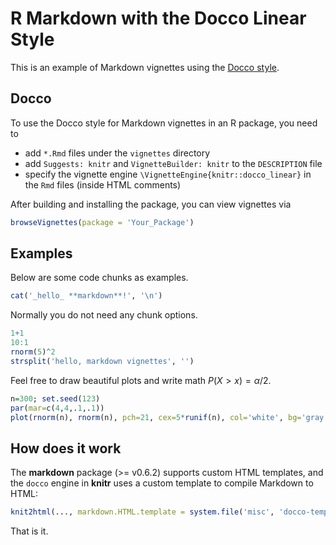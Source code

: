 <!--
%\VignetteEngine{knitr::docco_classic}
%\VignetteIndexEntry{rebird vignette}
-->

# R Markdown with the Docco Linear Style

This is an example of Markdown vignettes using the [Docco style](http://jashkenas.github.io/docco/).

## Docco

To use the Docco style for Markdown vignettes in an R package, you need to

- add `*.Rmd` files under the `vignettes` directory
- add `Suggests: knitr` and `VignetteBuilder: knitr` to the `DESCRIPTION` file
- specify the vignette engine `\VignetteEngine{knitr::docco_linear}` in the `Rmd` files (inside HTML comments)

After building and installing the package, you can view vignettes via

```r
browseVignettes(package = 'Your_Package')
```

## Examples

Below are some code chunks as examples.

```r
cat('_hello_ **markdown**!', '\n')
```

Normally you do not need any chunk options.

```r
1+1
10:1
rnorm(5)^2
strsplit('hello, markdown vignettes', '')
```

Feel free to draw beautiful plots and write math $P(X>x)=\alpha/2$.

```r
n=300; set.seed(123)
par(mar=c(4,4,.1,.1))
plot(rnorm(n), rnorm(n), pch=21, cex=5*runif(n), col='white', bg='gray')
```

## How does it work

The **markdown** package (>= v0.6.2) supports custom HTML templates, and the `docco` engine in **knitr** uses a custom template to compile Markdown to HTML:

```r
knit2html(..., markdown.HTML.template = system.file('misc', 'docco-template.html', package='knitr'))
```

That is it.